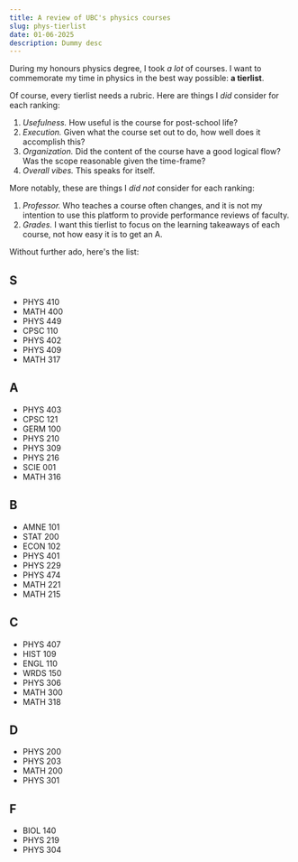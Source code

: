 ```yaml
---
title: A review of UBC's physics courses
slug: phys-tierlist
date: 01-06-2025
description: Dummy desc
---
```


During my honours physics degree, I took _a lot_ of courses.
I want to commemorate my time in physics in the best way possible: **a tierlist**.

Of course, every tierlist needs a rubric. Here are things I _did_ consider for each ranking:

1. _Usefulness._ How useful is the course for post-school life?
2. _Execution._ Given what the course set out to do, how well does it accomplish this?
3. _Organization._ Did the content of the course have a good logical flow? Was the scope reasonable given the time-frame?
4. _Overall vibes._ This speaks for itself.

More notably, these are things I _did not_ consider for each ranking:

1. _Professor._ Who teaches a course often changes, and it is not my intention to use this platform to provide performance reviews of faculty.
2. _Grades._ I want this tierlist to focus on the learning takeaways of each course, not how easy it is to get an A.

Without further ado, here's the list:

<div style={{ display: "flex", gap: "1rem" }}>
  <h2>S</h2>
  <ul
    style={{
      display: "flex",
      flexWrap: "wrap",
      listStyle: "none",
      gap: "0 0.5rem",
      paddingBottom: "1rem",
    }}
  >
    <li>PHYS 410</li>
    <li>MATH 400</li>
    <li>PHYS 449</li>
    <li>CPSC 110</li>
    <li>PHYS 402</li>
    <li>PHYS 409</li>
    <li>MATH 317</li>
  </ul>
</div>
<div style={{ display: "flex", gap: "1rem" }}>
  <h2>A</h2>
  <ul
    style={{
      display: "flex",
      flexWrap: "wrap",
      listStyle: "none",
      gap: "0 0.5rem",
      paddingBottom: "1rem",
    }}
  >
    <li>PHYS 403</li>
    <li>CPSC 121</li>
    <li>GERM 100</li>
    <li>PHYS 210</li>
    <li>PHYS 309</li>
    <li>PHYS 216</li>
    <li>SCIE 001</li>
    <li>MATH 316</li>
  </ul>
</div>
<div style={{ display: "flex", gap: "1rem" }}>
  <h2>B</h2>
  <ul
    style={{
      display: "flex",
      flexWrap: "wrap",
      listStyle: "none",
      gap: "0 0.5rem",
      paddingBottom: "1rem",
    }}
  >
    <li>AMNE 101</li>
    <li>STAT 200</li>
    <li>ECON 102</li>
    <li>PHYS 401</li>
    <li>PHYS 229</li>
    <li>PHYS 474</li>
    <li>MATH 221</li>
    <li>MATH 215</li>
  </ul>
</div>
<div style={{ display: "flex", gap: "1rem" }}>
  <h2>C</h2>
  <ul
    style={{
      display: "flex",
      flexWrap: "wrap",
      listStyle: "none",
      gap: "0 0.5rem",
      paddingBottom: "1rem",
    }}
  >
    <li>PHYS 407</li>
    <li>HIST 109</li>
    <li>ENGL 110</li>
    <li>WRDS 150</li>
    <li>PHYS 306</li>
    <li>MATH 300</li>
    <li>MATH 318</li>
  </ul>
</div>
<div style={{ display: "flex", gap: "1rem" }}>
  <h2>D</h2>
  <ul
    style={{
      display: "flex",
      flexWrap: "wrap",
      listStyle: "none",
      gap: "0 0.5rem",
      paddingBottom: "1rem",
    }}
  >
    <li>PHYS 200</li>
    <li>PHYS 203</li>
    <li>MATH 200</li>
    <li>PHYS 301</li>
  </ul>
</div>
<div style={{ display: "flex", gap: "1rem" }}>
  <h2>F</h2>
  <ul
    style={{
      display: "flex",
      flexWrap: "wrap",
      listStyle: "none",
      gap: "0 0.5rem",
      paddingBottom: "1rem",
    }}
  >
    <li>BIOL 140</li>
    <li>PHYS 219</li>
    <li>PHYS 304</li>
  </ul>
</div>
